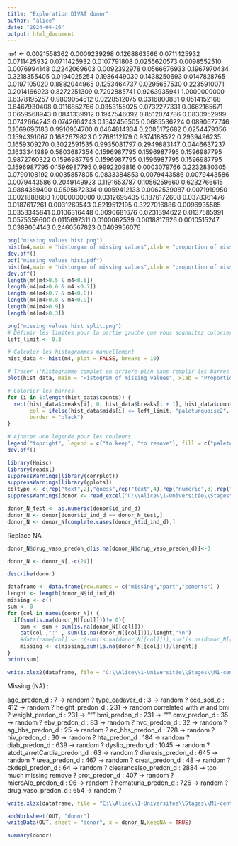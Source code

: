 ---
title: "Exploration DIVAT donor"
author: "alice"
date: "2024-04-16"
output: html_document
---

m4 <- 0.0021558362 0.0009239298 0.1268863566 0.0711425932 0.0711425932 0.0711425932 0.0107791808 0.0255620573  0.0098552510 0.0076994148 0.2242069603 0.0092392978 0.0566676933 0.1967970434 0.3218355405 0.0194025254
 0.1986449030 0.1438250693 0.0147828765 0.0197105020 0.8882044965 0.1253464737 0.0295657530 0.2235910071
0.2014166923 0.8272251309 0.7292885741 0.9263935941 1.0000000000 0.6378195257 0.9809054512 0.0228512075
0.0316800831 0.0514152168 0.8467930408 0.0116852766 0.0353155025 0.0732277331 0.0662165671 0.0659568943
0.0841339912 0.1947546092 0.8512074786 0.0830952999 0.0742664243 0.0742664243 0.1542456505 0.0685536224
0.0890677746 0.1669696183 0.9916904700 0.0464814334 0.2085172682 0.0254479356 0.1594391067 0.1682679823
0.2768112179 0.9374188522 0.2939496235 0.1659309270 0.3022591535 0.9935081797 0.2949883147 0.0446637237
0.1633341989 0.5803687354 0.1596987795 0.1596987795 0.1596987795 0.9872760322 0.1596987795 0.1596987795
0.1596987795 0.1596987795 0.1596987795 0.1596987795 0.9992209816 0.0003079766 0.2232830305 0.0790108192
0.0035857805 0.0833384853 0.0079443586 0.0079443586 0.0079443586 0.2049149923 0.1191653787 0.1056259660
0.6232766615 0.9884389490 0.9595672334 0.0059412133 0.0062539087 0.0071919950 0.0021888680 1.0000000000
0.0312695435 0.1876172608 0.0378361476 0.0187617261 0.0031269543 0.6219512195 0.3227016886 0.0096935585
0.0353345841 0.0106316448 0.0090681676 0.0231394622 0.0137585991 0.0575359600 0.0115697311 0.0100062539
0.0018817626 0.0010515247 0.0389064143 0.2460567823 0.0409956076

```{r}
png("missing values hist.png")
hist(m4,main = "historgam of missing values",xlab = "proportion of missing values",col = "plum")
dev.off()
pdf("missing values hist.pdf")
hist(m4,main = "historgam of missing values",xlab = "proportion of missing values",col = "plum")
dev.off()
length(m4[m4>0.5 & m4<0.6])
length(m4[m4>0.6 & m4 <0.7])
length(m4[m4>0.7 & m4<0.8])
length(m4[m4>0.8 & m4<0.9])
length(m4[m4>0.9])
length(m4[m4>0.3])

png("missing values hist split.png")
# Définir les limites pour la partie gauche que vous souhaitez colorier différemment
left_limit <- 0.3

# Calculer les histogrammes manuellement
hist_data <- hist(m4, plot = FALSE, breaks = 10)

# Tracer l'histogramme complet en arrière-plan sans remplir les barres
plot(hist_data, main = "Histogram of missing values", xlab = "Proportion of missing values", col = NA, border = "black")

# Colorier les barres
for (i in 1:length(hist_data$counts)) {
  rect(hist_data$breaks[i], 0, hist_data$breaks[i + 1], hist_data$counts[i], 
       col = ifelse(hist_data$mids[i] <= left_limit, "paleturquoise2", "plum"), 
       border = "black")
}

# Ajouter une légende pour les couleurs
legend("topright", legend = c("to keep", "to remove"), fill = c("paleturquoise2", "plum"))
dev.off()
```




```{r}
library(Hmisc)
library(readxl)
suppressWarnings(library(corrplot))
suppressWarnings(library(gplots))
coltype <- c(rep("text",2),"guess",rep("text",4),rep("numeric",3),rep("text",11),rep("numeric",6),"numeric")
suppressWarnings(donor <- read_excel("C:\\Alice\\1-Universitée\\Stages\\M1-centrale\\DATAS\\ALICE_DATAS\\ALL_VARIABLES_KiTGENIE2024.xlsx", sheet = "donor",na = "NA",col_types = coltype))
```

```{r}
donor_N_test <- as.numeric(donor$id_ind_d)
donor_N <- donor[donor$id_ind_d == donor_N_test,]
donor_N <- donor_N[complete.cases(donor_N$id_ind_d),]
```
Replace NA 
```{r}
donor_N$drug_vaso_predon_d[is.na(donor_N$drug_vaso_predon_d)]<-0
```

```{r}
donor_N <- donor_N[,-c(24)]
```


```{r}
describe(donor)
```

```{r}
dataframe <- data.frame(row.names = c("missing","part","coments") )
lenght <- length(donor_N$id_ind_d)
missing <- c()
sum <- 0
for (col in names(donor_N)) {
  if(sum(is.na(donor_N[[col]]))!= 0){
    sum <- sum + sum(is.na(donor_N[[col]]))
    cat(col ,":" , sum(is.na(donor_N[[col]]))/lenght,"\n")
    #dataframe[col] <- c(sum(is.na(donor_N[[col]])),sum(is.na(donor_N[[col]]))/lenght,"random")}
    missing <- c(missing,sum(is.na(donor_N[[col]]))/lenght)}
}
print(sum)
```

```{r}
write.xlsx2(dataframe, file = "C:\\Alice\\1-Universitée\\Stages\\M1-centrale\\DATAS\\Describe\\explore\\explore_NA.xlsx",sheetName = "donor2", append = TRUE)
```
Missing (NA) :

age_predon_d : 7 -> random ?
type_cadaver_d : 3 -> random ?
ecd_scd_d : 412 -> random ?
height_predon_d : 231 -> random correlated with w and bmi ?
weight_predon_d : 231 -> """
bmi_predon_d : 231 -> """
cmv_predon_d : 35 -> random ?
ebv_predon_d : 83 -> random ?
hvc_predon_d : 32 -> random ?
ag_hbs_predon_d : 25 -> random ?
ac_hbs_predon_d : 728 -> random ?
hiv_predon_d : 30 -> random ?
hta_predon_d : 184 -> random ?
diab_predon_d : 639 -> random ?
dyslip_predon_d : 1045 -> random ?
atcdt_arretCardia_predon_d : 63 -> random ?
diuresis_predon_d : 645 -> random ?
urea_predon_d : 467 -> random ?
creat_predon_d : 48 -> random ?
ckdepi_predon_d : 64 -> random ?
clearanceIso_predon_d : 2884 -> too much missing remove ?
prot_predon_d : 407 -> random ?
microAlb_predon_d : 96 -> random ?
hematuria_predon_d : 726 -> random ?
drug_vaso_predon_d : 654 -> random ?

               
```{r}
write.xlsx(dataframe, file = "C:\\Alice\\1-Universitée\\Stages\\M1-centrale\\DATAS\\Describe\\explore\\explore_NA.xlsx",sheetName = "donor2", append = TRUE)
```

```{r}
addWorksheet(OUT, "donor")
writeData(OUT, sheet = "donor", x = donor_N,keepNA = TRUE)
```

```{r}
summary(donor)
```





